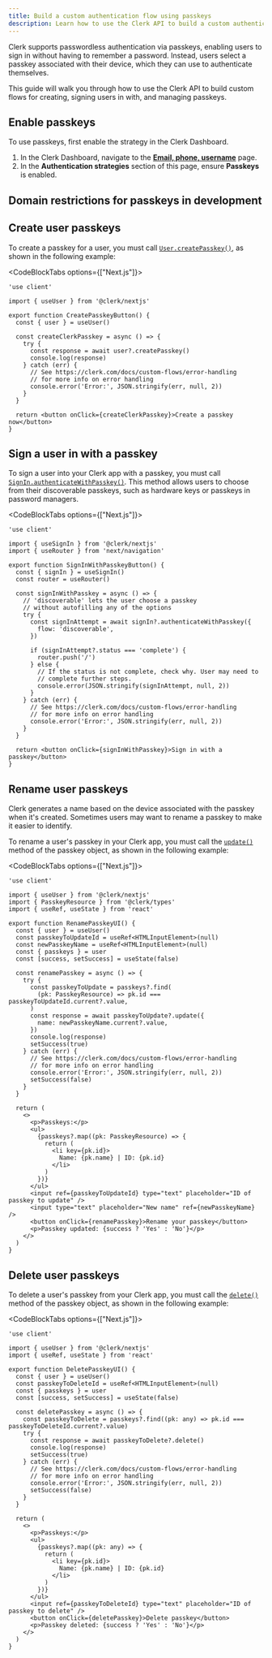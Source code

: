 ```yaml
---
title: Build a custom authentication flow using passkeys
description: Learn how to use the Clerk API to build a custom authentication flow using passkeys.
---
```


<Include src="_partials/custom-flows-callout" />

Clerk supports passwordless authentication via passkeys, enabling users to sign in without having to remember a password. Instead, users select a passkey associated with their device, which they can use to authenticate themselves.

This guide will walk you through how to use the Clerk API to build custom flows for creating, signing users in with, and managing passkeys.

## Enable passkeys

To use passkeys, first enable the strategy in the Clerk Dashboard.

1. In the Clerk Dashboard, navigate to the [**Email, phone, username**](https://dashboard.clerk.com/last-active?path=user-authentication/email-phone-username) page.
1. In the **Authentication strategies** section of this page, ensure **Passkeys** is enabled.

## Domain restrictions for passkeys in development

<Include src="_partials/authentication/passkeys-restriction" />

## Create user passkeys

To create a passkey for a user, you must call [`User.createPasskey()`](/docs/references/javascript/user/user#create-passkey), as shown in the following example:

<CodeBlockTabs options={["Next.js"]}>
  ```tsx {{ filename: 'app/components/CustomCreatePasskeysButton.tsx' }}
  'use client'

  import { useUser } from '@clerk/nextjs'

  export function CreatePasskeyButton() {
    const { user } = useUser()

    const createClerkPasskey = async () => {
      try {
        const response = await user?.createPasskey()
        console.log(response)
      } catch (err) {
        // See https://clerk.com/docs/custom-flows/error-handling
        // for more info on error handling
        console.error('Error:', JSON.stringify(err, null, 2))
      }
    }

    return <button onClick={createClerkPasskey}>Create a passkey now</button>
  }
  ```
</CodeBlockTabs>

## Sign a user in with a passkey

To sign a user into your Clerk app with a passkey, you must call [`SignIn.authenticateWithPasskey()`](/docs/references/javascript/sign-in/authenticate-with#authenticate-with-passkey). This method allows users to choose from their discoverable passkeys, such as hardware keys or passkeys in password managers.

<CodeBlockTabs options={["Next.js"]}>
  ```tsx {{ filename: 'components/SignInWithPasskeyButton.tsx' }}
  'use client'

  import { useSignIn } from '@clerk/nextjs'
  import { useRouter } from 'next/navigation'

  export function SignInWithPasskeyButton() {
    const { signIn } = useSignIn()
    const router = useRouter()

    const signInWithPasskey = async () => {
      // 'discoverable' lets the user choose a passkey
      // without autofilling any of the options
      try {
        const signInAttempt = await signIn?.authenticateWithPasskey({
          flow: 'discoverable',
        })

        if (signInAttempt?.status === 'complete') {
          router.push('/')
        } else {
          // If the status is not complete, check why. User may need to
          // complete further steps.
          console.error(JSON.stringify(signInAttempt, null, 2))
        }
      } catch (err) {
        // See https://clerk.com/docs/custom-flows/error-handling
        // for more info on error handling
        console.error('Error:', JSON.stringify(err, null, 2))
      }
    }

    return <button onClick={signInWithPasskey}>Sign in with a passkey</button>
  }
  ```
</CodeBlockTabs>

## Rename user passkeys

Clerk generates a name based on the device associated with the passkey when it's created. Sometimes users may want to rename a passkey to make it easier to identify.

To rename a user's passkey in your Clerk app, you must call the [`update()`](/docs/references/javascript/types/passkey-resource#update) method of the passkey object, as shown in the following example:

<CodeBlockTabs options={["Next.js"]}>
  ```tsx {{ filename: 'components/RenamePasskeyUI.tsx' }}
  'use client'

  import { useUser } from '@clerk/nextjs'
  import { PasskeyResource } from '@clerk/types'
  import { useRef, useState } from 'react'

  export function RenamePasskeyUI() {
    const { user } = useUser()
    const passkeyToUpdateId = useRef<HTMLInputElement>(null)
    const newPasskeyName = useRef<HTMLInputElement>(null)
    const { passkeys } = user
    const [success, setSuccess] = useState(false)

    const renamePasskey = async () => {
      try {
        const passkeyToUpdate = passkeys?.find(
          (pk: PasskeyResource) => pk.id === passkeyToUpdateId.current?.value,
        )
        const response = await passkeyToUpdate?.update({
          name: newPasskeyName.current?.value,
        })
        console.log(response)
        setSuccess(true)
      } catch (err) {
        // See https://clerk.com/docs/custom-flows/error-handling
        // for more info on error handling
        console.error('Error:', JSON.stringify(err, null, 2))
        setSuccess(false)
      }
    }

    return (
      <>
        <p>Passkeys:</p>
        <ul>
          {passkeys?.map((pk: PasskeyResource) => {
            return (
              <li key={pk.id}>
                Name: {pk.name} | ID: {pk.id}
              </li>
            )
          })}
        </ul>
        <input ref={passkeyToUpdateId} type="text" placeholder="ID of passkey to update" />
        <input type="text" placeholder="New name" ref={newPasskeyName} />
        <button onClick={renamePasskey}>Rename your passkey</button>
        <p>Passkey updated: {success ? 'Yes' : 'No'}</p>
      </>
    )
  }
  ```
</CodeBlockTabs>

## Delete user passkeys

To delete a user's passkey from your Clerk app, you must call the [`delete()`](/docs/references/javascript/types/passkey-resource#delete) method of the passkey object, as shown in the following example:

<CodeBlockTabs options={["Next.js"]}>
  ```tsx {{ filename: 'components/DeletePasskeyUI.tsx' }}
  'use client'

  import { useUser } from '@clerk/nextjs'
  import { useRef, useState } from 'react'

  export function DeletePasskeyUI() {
    const { user } = useUser()
    const passkeyToDeleteId = useRef<HTMLInputElement>(null)
    const { passkeys } = user
    const [success, setSuccess] = useState(false)

    const deletePasskey = async () => {
      const passkeyToDelete = passkeys?.find((pk: any) => pk.id === passkeyToDeleteId.current?.value)
      try {
        const response = await passkeyToDelete?.delete()
        console.log(response)
        setSuccess(true)
      } catch (err) {
        // See https://clerk.com/docs/custom-flows/error-handling
        // for more info on error handling
        console.error('Error:', JSON.stringify(err, null, 2))
        setSuccess(false)
      }
    }

    return (
      <>
        <p>Passkeys:</p>
        <ul>
          {passkeys?.map((pk: any) => {
            return (
              <li key={pk.id}>
                Name: {pk.name} | ID: {pk.id}
              </li>
            )
          })}
        </ul>
        <input ref={passkeyToDeleteId} type="text" placeholder="ID of passkey to delete" />
        <button onClick={deletePasskey}>Delete passkey</button>
        <p>Passkey deleted: {success ? 'Yes' : 'No'}</p>
      </>
    )
  }
  ```
</CodeBlockTabs>

